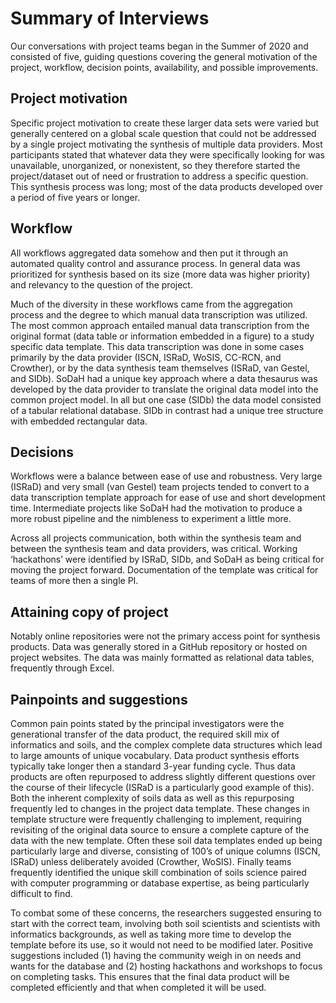 # Summary of Interviews

Our conversations with project teams began in the Summer of 2020 and consisted of five, guiding questions covering the general motivation of the project, workflow, decision points, availability, and possible improvements.

## Project motivation

Specific project motivation to create these larger data sets were varied but generally centered on a global scale question that could not be addressed by a single project motivating the synthesis of multiple data providers.
Most participants stated that whatever data they were specifically looking for was unavailable, unorganized, or nonexistent, so they therefore started the project/dataset out of need or frustration to address a specific question.
This synthesis process was long; most of the data products developed over a period of five years or longer.

## Workflow

All workflows aggregated data somehow and then put it through an automated quality control and assurance process.
In general data was prioritized for synthesis based on its size (more data was higher priority) and relevancy to the question of the project.

Much of the diversity in these workflows came from the aggregation process and the degree to which manual data transcription was utilized.
The most common approach entailed manual data transcription from the original format (data table or information embedded in a figure) to a study specific data template. 
This data transcription was done in some cases primarily by the data provider (ISCN, ISRaD, WoSIS, CC-RCN, and Crowther), or by the data synthesis team themselves (ISRaD, van Gestel, and SIDb). 
SoDaH had a unique key approach where a data thesaurus was developed by the data provider to translate the original data model into the common project model.
In all but one case (SIDb) the data model consisted of a tabular relational database.
SIDb in contrast had a unique tree structure with embedded rectangular data.
 
## Decisions

Workflows were a balance between ease of use and robustness. 
Very large (ISRaD) and very small (van Gestel) team projects tended to convert to a data transcription template approach for ease of use and short development time. 
Intermediate projects like SoDaH had the motivation to produce a more robust pipeline and the nimbleness to experiment a little more.

Across all projects communication, both within the synthesis team and between the synthesis team and data providers, was critical.
Working 'hackathons' were identified by ISRaD, SIDb, and SoDaH as being critical for moving the project forward.
Documentation of the template was critical for teams of more then a single PI.

## Attaining copy of project

Notably online repositories were not the primary access point for synthesis products.
Data was generally stored in a GitHub repository or hosted on project websites.
The data was mainly formatted as relational data tables, frequently through Excel.

## Painpoints and suggestions

Common pain points stated by the principal investigators were the generational transfer of the data product, the required skill mix of informatics and soils, and the complex complete data structures which lead to large amounts of unique vocabulary.
Data product synthesis efforts typically take longer then a standard 3-year funding cycle. 
Thus data products are often repurposed to address slightly different questions over the course of their lifecycle (ISRaD is a particularly good example of this).
Both the inherent complexity of soils data as well as this repurposing frequently led to changes in the project data template.
These changes in template structure were frequently challenging to implement, requiring revisiting of the original data source to ensure a complete capture of the data with the new template.
Often these soil data templates ended up being particularly large and diverse, consisting of 100's of unique columns (ISCN, ISRaD) unless deliberately avoided (Crowther, WoSIS).
Finally teams frequently identified the unique skill combination of soils science paired with computer programming or database expertise, as being particularly difficult to find.

To combat some of these concerns, the researchers suggested ensuring to start with the correct team, involving both soil scientists and scientists with informatics backgrounds, as well as taking more time to develop the template before its use, so it would not need to be modified later.
Positive suggestions included (1) having the community weigh in on needs and wants for the database and (2) hosting hackathons and workshops to focus on completing tasks.
This ensures that the final data product will be completed efficiently and that when completed it will be used. 
